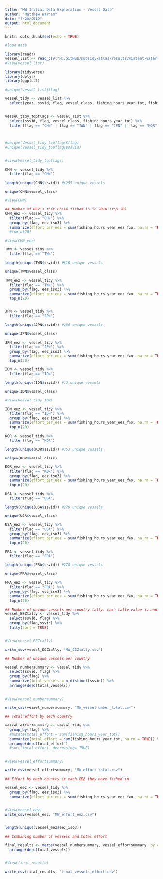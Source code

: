 ```yaml
---
title: "MW Initial Data Exploration - Vessel Data"
author: "Matthew Warham"
date: "4/20/2019"
output: html_document
---
```


```r
knitr::opts_chunk$set(echo = TRUE)
```

```r

#load data

library(readr)
vessel_list <- read_csv("H:/GitHub/subsidy-atlas/results/distant-water-vessels/distant_water_vessel_list_2018.csv")
#View(vessel_list)⁩

library(tidyverse)
library(dplyr)
library(ggplot2)

#unique(vessel_list$flag)

vessel_tidy <- vessel_list %>% 
  select(year, ssvid, flag, vessel_class, fishing_hours_year_tot, fishing_hours_year_eez_fao, eez_iso3) 
  

vessel_tidy_topflags <- vessel_list %>% 
  select(ssvid, flag, vessel_class, fishing_hours_year_tot) %>% 
  filter(flag == "CHN" | flag == "TWN" | flag == "JPN" | flag == "KOR" | flag == "IDN") 



#unique(Vessel_tidy_topflags$flag)
#unique(Vessel_tidy_topflags$ssvid)
  

#view(Vessel_tidy_topflags)


```

```r

CHN <- vessel_tidy %>% 
  filter(flag == "CHN") 

length(unique(CHN$ssvid)) #6255 unique vessels

unique(CHN$vessel_class)

#View(CHN)

## Number of EEZ's that China fished in in 2018 (top 20)
CHN_eez <- vessel_tidy %>% 
  filter(flag == "CHN") %>% 
  group_by(flag, eez_iso3) %>% 
  summarize(effort_per_eez = sum(fishing_hours_year_eez_fao, na.rm = TRUE)) #%>% 
  #top_n(20)

#View(CHN_eez)

```

```r


TWN <- vessel_tidy %>% 
  filter(flag == "TWN") 

length(unique(TWN$ssvid)) #810 unique vessels

unique(TWN$vessel_class)

TWN_eez <- vessel_tidy %>% 
  filter(flag == "TWN") %>% 
  group_by(flag, eez_iso3) %>% 
  summarize(effort_per_eez = sum(fishing_hours_year_eez_fao, na.rm = TRUE)) %>% 
  top_n(20)



```

```r

JPN <- vessel_tidy %>% 
  filter(flag == "JPN") 

length(unique(JPN$ssvid)) #286 unique vessels

unique(JPN$vessel_class)

JPN_eez <- vessel_tidy %>% 
  filter(flag == "JPN") %>% 
  group_by(flag, eez_iso3) %>% 
  summarize(effort_per_eez = sum(fishing_hours_year_eez_fao, na.rm = TRUE)) %>% 
  top_n(20)


```

```r

IDN <- vessel_tidy %>% 
  filter(flag == "IDN") 

length(unique(IDN$ssvid)) #16 unique vessels

unique(IDN$vessel_class)

#View(Vessel_tidy_IDN)

IDN_eez <- vessel_tidy %>% 
  filter(flag == "IDN") %>% 
  group_by(flag, eez_iso3) %>% 
  summarize(effort_per_eez = sum(fishing_hours_year_eez_fao, na.rm = TRUE)) %>% 
  top_n(20)
```

```r

KOR <- vessel_tidy %>% 
  filter(flag == "KOR") 

length(unique(KOR$ssvid)) #363 unique vessels

unique(KOR$vessel_class)

KOR_eez <- vessel_tidy %>% 
  filter(flag == "KOR") %>% 
  group_by(flag, eez_iso3) %>% 
  summarize(effort_per_eez = sum(fishing_hours_year_eez_fao, na.rm = TRUE)) %>% 
  top_n(20)

```

```r

USA <- vessel_tidy %>% 
  filter(flag == "USA") 

length(unique(USA$ssvid)) #270 unique vessels

unique(USA$vessel_class)

USA_eez <- vessel_tidy %>% 
  filter(flag == "USA") %>% 
  group_by(flag, eez_iso3) %>% 
  summarize(effort_per_eez = sum(fishing_hours_year_eez_fao, na.rm = TRUE)) %>% 
  top_n(20)


```

```r

FRA <- vessel_tidy %>% 
  filter(flag == "FRA") 

length(unique(FRA$ssvid)) #270 unique vessels

unique(FRA$vessel_class)

FRA_eez <- vessel_tidy %>% 
  filter(flag == "FRA") %>% 
  group_by(flag, eez_iso3) %>% 
  summarize(effort_per_eez = sum(fishing_hours_year_eez_fao, na.rm = TRUE)) %>% 
  top_n(20)

```

```r

## Number of unique vessels per country tally, each tally value is another EEZ that vessel fished in
vessel_EEZtally <- vessel_tidy %>% 
  select(ssvid, flag) %>% 
  group_by(flag,ssvid) %>% 
  tally(sort = TRUE) 
  

#View(vessel_EEZtally)

write_csv(vessel_EEZtally, "MW_EEZtally.csv")

```

```r

## Number of unique vessels per country

vessel_numbersummary <- vessel_tidy %>% 
  select(ssvid, flag) %>% 
  group_by(flag) %>%
  summarize(total_vessels = n_distinct(ssvid)) %>% 
  arrange(desc(total_vessels))  
  
  
#View(vessel_numbersummary)

write_csv(vessel_numbersummary, "MW_vesselnumber_total.csv")

```

```r

## Total effort by each country

vessel_effortsummary <- vessel_tidy %>% 
  group_by(flag) %>% 
  #mutate(total_effort = sum(fishing_hours_year_tot)) 
  summarize(total_effort = sum(fishing_hours_year_tot, na.rm = TRUE)) %>% 
  arrange(desc(total_effort))
  #sort(total_effort, decreasing= TRUE)
    

#View(vessel_effortsummary)

write_csv(vessel_effortsummary, "MW_effort_total.csv")

```

```r

## Effort by each country in each EEZ they have fished in

vessel_eez <- vessel_tidy %>% 
  group_by(flag, eez_iso3) %>% 
  summarize(effort_per_eez = sum(fishing_hours_year_eez_fao, na.rm = TRUE)) 
  

#View(vessel_eez)
write_csv(vessel_eez, "MW_effort_eez.csv")


length(unique(vessel_eez$eez_iso3))

```


```r

## Combining number of vessels and total effort

final_results <- merge(vessel_numbersummary, vessel_effortsummary, by = "flag") %>% 
  arrange(desc(total_vessels))


#View(final_results)

write_csv(final_results, "final_vessels_effort.csv")

```

